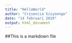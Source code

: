 ---
title: "HelloWorld"
author: "Crisencia Sizyoongo"
date: "14 februari 2019"
output: html_document
---

##This is a markdown file


